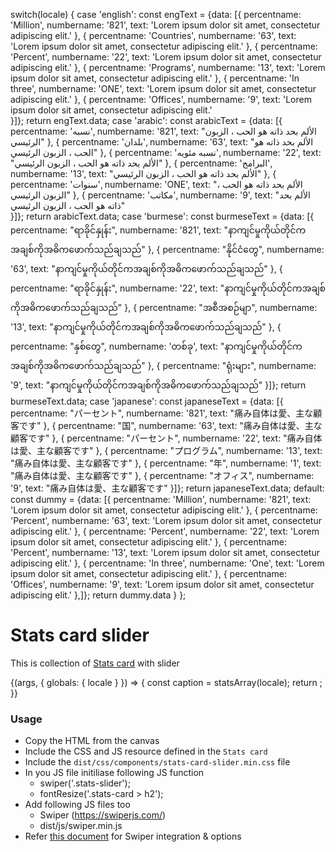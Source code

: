 
  switch(locale) {
    case 'english': const engText = {data: [{
      percentname: 'Million',
      numbername: '821',
      text: 'Lorem ipsum dolor sit amet, consectetur adipiscing elit.'
    },
    {
      percentname: 'Countries',
      numbername: '63',
      text: 'Lorem ipsum dolor sit amet, consectetur adipiscing elit.'
    },
    {
      percentname: 'Percent',
      numbername: '22',
      text: 'Lorem ipsum dolor sit amet, consectetur adipiscing elit.'
    },
    {
      percentname: 'Programs',
      numbername: '13',
      text: 'Lorem ipsum dolor sit amet, consectetur adipiscing elit.'
    },
    {
        percentname: 'In three',
        numbername: 'ONE',
        text: 'Lorem ipsum dolor sit amet, consectetur adipiscing elit.'
    },
    {
        percentname: 'Offices',
        numbername: '9',
        text: 'Lorem ipsum dolor sit amet, consectetur adipiscing elit.'    
    }]}; return engText.data;
    case 'arabic': const arabicText = {data: [{
      percentname: 'نسبه',
      numbername: '821',
      text: "الألم بحد ذاته هو الحب ، الزبون الرئيسي"
    },
    {
      percentname: 'بلدان',
      numbername: '63',
      text: "الألم بحد ذاته هو الحب ، الزبون الرئيسي"
    },
    {
      percentname: 'نسبه مئويه',
      numbername: '22',
      text: "الألم بحد ذاته هو الحب ، الزبون الرئيسي"
    },
    {
      percentname: 'البرامج',
      numbername: '13',
      text: "الألم بحد ذاته هو الحب ، الزبون الرئيسي"
    },
    {
      percentname: 'سنوات',
      numbername: 'ONE',
      text: "الألم بحد ذاته هو الحب ، الزبون الرئيسي"
    },
    {
      percentname: 'مكاتب',
      numbername: '9',
      text: "الألم بحد ذاته هو الحب ، الزبون الرئيسي"  
    }]}; return arabicText.data;
    case 'burmese': const burmeseText = {data: [{
      percentname: "ရာခိုင်နှုန်း",
      numbername: '821',
      text: "နာကျင်မှုကိုယ်တိုင်ကအချစ်ကိုအဓိကဖောက်သည်ချသည်"
    },
    {
      percentname: "နိုင်ငံတွေ",
      numbername: '63',
      text: "နာကျင်မှုကိုယ်တိုင်ကအချစ်ကိုအဓိကဖောက်သည်ချသည်"
    },
    {
      percentname: "ရာခိုင်နှုန်း",
      numbername: '22',
      text: "နာကျင်မှုကိုယ်တိုင်ကအချစ်ကိုအဓိကဖောက်သည်ချသည်"
    },
    {
      percentname: "အစီအစဉ်မျာ",
      numbername: '13',
      text: "နာကျင်မှုကိုယ်တိုင်ကအချစ်ကိုအဓိကဖောက်သည်ချသည်"
    },
    {
      percentname: "နှစ်တွေ",
      numbername: 'တစ်ခု',
      text: "နာကျင်မှုကိုယ်တိုင်ကအချစ်ကိုအဓိကဖောက်သည်ချသည်"
    },
    {
      percentname: "ရုံးများ",
      numbername: '9',
      text: "နာကျင်မှုကိုယ်တိုင်ကအချစ်ကိုအဓိကဖောက်သည်ချသည်"
    }]}; return burmeseText.data;
    case 'japanese': const japaneseText = {data: [{
      percentname: "パーセント",
      numbername: '821',
      text: "痛み自体は愛、主な顧客です"
    },
    {
      percentname: "国",
      numbername: '63',
      text: "痛み自体は愛、主な顧客です"
    },
    {
      percentname: "パーセント",
      numbername: '22',
      text: "痛み自体は愛、主な顧客です"
    },
    {
      percentname: "プログラム",
      numbername: '13',
      text: "痛み自体は愛、主な顧客です"
    },
    {
      percentname: "年",
      numbername: '1',
      text: "痛み自体は愛、主な顧客です"
    },
    {
      percentname: "オフィス",
      numbername: '9',
      text: "痛み自体は愛、主な顧客です"
    }]}; return japaneseText.data;
    default:
    const dummy =  {data: [{
      percentname: 'Million',
      numbername: '821',
      text: 'Lorem ipsum dolor sit amet, consectetur adipiscing elit.'
    },
    {
      percentname: 'Percent',
      numbername: '63',
      text: 'Lorem ipsum dolor sit amet, consectetur adipiscing elit.'
    },
    {
      percentname: 'Percent',
      numbername: '22',
      text: 'Lorem ipsum dolor sit amet, consectetur adipiscing elit.'
    },
    {
      percentname: 'Percent',
      numbername: '13',
      text: 'Lorem ipsum dolor sit amet, consectetur adipiscing elit.'
    },
    {
        percentname: 'In three',
        numbername: 'One',
        text: 'Lorem ipsum dolor sit amet, consectetur adipiscing elit.' 
    },
    {
        percentname: 'Offices',
        numbername: '9',
        text: 'Lorem ipsum dolor sit amet, consectetur adipiscing elit.'
    },]};
    return dummy.data
  }
};

<Meta title="Components/UI components/Stats card slider"/>

# Stats card slider

This is collection of [Stats card](/docs/components-ui-components-cards-stats-card--stats-card) with slider

<Canvas>
  <Story name="Stats card slider">
    {(args, { globals: { locale } }) => {
      const caption = statsArray(locale);
      return <Statscardslider data={caption}></Statscardslider>;
    }}
  </Story>
</Canvas>

### 
### Usage
- Copy the HTML from the canvas
- Include the CSS and JS resource defined in the `Stats card`
- Include the `dist/css/components/stats-card-slider.min.css` file
- In you JS file initiliase following JS function
  - swiper('.stats-slider');
  - fontResize('.stats-card > h2');
- Add following JS files too
  - Swiper (https://swiperjs.com/)
  - dist/js/swiper.min.js
- Refer [this document](https://github.com/undp/design-system/wiki/Swiper-documentation) for Swiper integration & options
